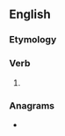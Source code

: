 ==English==

===Etymology===
{{suffix|en|consider|est|nocat=1}}

===Verb===
{{head|en|verb form}}

# {{en-archaic second-person singular of|consider|lang=en}}

===Anagrams===
* {{anagrams|en|a=cdeeinorsst|coresidents}}